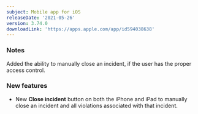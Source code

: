 ```yaml
---
subject: Mobile app for iOS
releaseDate: '2021-05-26'
version: 3.74.0
downloadLink: 'https://apps.apple.com/app/id594038638'
---
```


### Notes

Added the ability to manually close an incident, if the user has the proper access control.

### New features

* New **Close incident** button on both the iPhone and iPad to manually close an incident and all violations associated with that incident.
